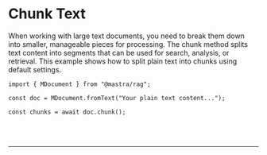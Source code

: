 
# Chunk Text

When working with large text documents, you need to break them down into smaller, manageable pieces for processing. The chunk method splits text content into segments that can be used for search, analysis, or retrieval. This example shows how to split plain text into chunks using default settings.

```tsx copy
import { MDocument } from "@mastra/rag";

const doc = MDocument.fromText("Your plain text content...");

const chunks = await doc.chunk();
```

<br />
<br />
<hr className="dark:border-[#404040] border-gray-300" />
<br />
<br />
<GithubLink link={'https://github.com/mastra-ai/mastra/blob/main/examples/basics/rag/chunk-text.ts'} />
